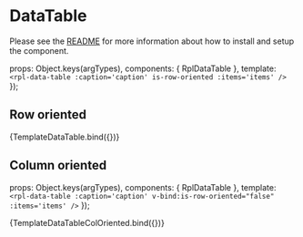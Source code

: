
<Meta title="Molecules/DataTable" />

# DataTable
Please see the [README](https://github.com/dpc-sdp/ripple/blob/master/packages/components/Molecules/DataTable/README.md) for more information about how to install and setup the component.

  props: Object.keys(argTypes),
  components: { RplDataTable },
  template: `
    <rpl-data-table
      :caption='caption'
      is-row-oriented
      :items='items'
    />
  `
});

## Row oriented

<Canvas>
  <Story
    name="RowOriented"
    args={{
      caption: 'This is a row oriented table.',
      items: [
        ['Band', 'Singer', 'Inception', 'Label'],
        ['Napalm Death', 'Barney Greenway', '1981', 'Century Media'],
        ['Carcass', 'Jeff Walker', '1985', 'Earache'],
        ['Extreme Noise Terror', 'Dean Jones', '1985', 'Candlelight'],
        ['Discordance Axis', 'Jon Chang', '1992', 'Hydrahead']
      ]
    }}
  >
    {TemplateDataTable.bind({})}
  </Story>
</Canvas>

## Column oriented

  props: Object.keys(argTypes),
  components: { RplDataTable },
  template: `
    <rpl-data-table
      :caption='caption'
      v-bind:is-row-oriented="false"
      :items='items'
    />
  `
});

<Canvas>
  <Story
    name="ColOriented"
    args={{
      caption: 'This is a column oriented table. Resize to mobile layout.',
      items: [
        ['Band', 'Maroon 5', 'U2', 'Paramore'],
        ['Singer', 'Adam Levine', 'John Doe', 'Jane Doe'],
        ['Inception', '2000', '1985', '2004'],
        ['Label', 'Century Media', 'Candlelight', 'Century Media'],
      ]
    }}
  >
    {TemplateDataTableColOriented.bind({})}
  </Story>
</Canvas>

<ArgsTable of={RplDataTable} />

